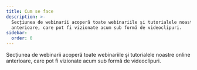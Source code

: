 ```yaml
---
title: Cum se face
description: >-
  Secțiunea de webinarii acoperă toate webinariile și tutorialele noastre online
  anterioare, care pot fi vizionate acum sub formă de videoclipuri.
sidebar:
  order: 0
---
```


Secțiunea de webinarii acoperă toate webinariile și tutorialele noastre online anterioare, care pot fi vizionate acum sub formă de videoclipuri.

<CloudinaryImage width="700" height="525" resize="scale" quality="best" alt="În curând" src="academy/webinars" errorImage="noimage_opaque_nyrtl0.png" />

